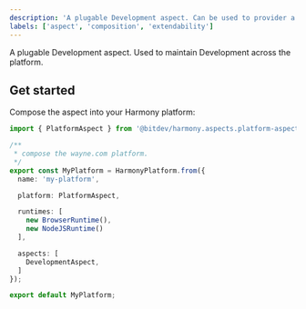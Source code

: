 ```yaml
---
description: 'A plugable Development aspect. Can be used to provider a UI and API.'
labels: ['aspect', 'composition', 'extendability']
---
```


A plugable Development aspect. Used to maintain Development across the platform.

## Get started

Compose the aspect into your Harmony platform:

```ts
import { PlatformAspect } from '@bitdev/harmony.aspects.platform-aspect';

/**
 * compose the wayne.com platform.
 */    
export const MyPlatform = HarmonyPlatform.from({
  name: 'my-platform',

  platform: PlatformAspect,

  runtimes: [
    new BrowserRuntime(),
    new NodeJSRuntime()
  ],

  aspects: [
    DevelopmentAspect,
  ]
});

export default MyPlatform;
```